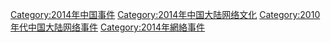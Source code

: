 {{year by category
|m=2
|c=0
|d=1
|y=4
|cat=中国大陆网络事件
|sortkey=中国大陆网络事件
|subP10年代中国大陆网络事件
| subcat = 2014年中国事件
}}

[[Category:2014年中国事件|Category:2014年中国事件]]
[[Category:2014年中国大陆网络文化|Category:2014年中国大陆网络文化]]
[[Category:2010年代中国大陆网络事件|Category:2010年代中国大陆网络事件]]
[[Category:2014年網絡事件|Category:2014年網絡事件]]